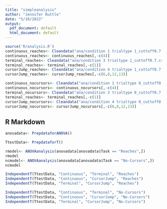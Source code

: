 ```yaml
---
title: "simpleanalysis"
author: "Jennifer Ruttle"
date: "5/10/2022"
output:
  pdf_document: default
  html_document: default
---
```


```r
source('R/analysis.R')
continuous_reaches<- Cleandata("ana/condition 1 trialtype 1_cuttoff0.7.csv")
continuous_reaches<- continuous_reaches[,-c(4)]
terminal_reaches<- Cleandata("ana/condition 3 trialtype 1_cuttoff0.7.csv")
terminal_reaches<- terminal_reaches[,-c(1)]
cursorJump_reaches<- Cleandata("ana/condition 4 trialtype 1_cuttoff0.7.csv")
cursorJump_reaches<- cursorJump_reaches[,-c(6,8,12,13)]

continuous_nocursors<- Cleandata("ana/condition 1 trialtype 0_cuttoff0.7.csv")
continuous_nocursors<- continuous_nocursors[,-c(4)]
terminal_nocursors<- Cleandata("ana/condition 3 trialtype 0_cuttoff0.7.csv")
terminal_reaches<- terminal_reaches[,-c(1)]
cursorJump_nocursors<- Cleandata("ana/condition 4 trialtype 0_cuttoff0.7.csv")
cursorJump_nocursors<- cursorJump_nocursors[,-c(6,8,12,13)]
```

## R Markdown

```r
anovadata<- PrepdataforANOVA()

TtestData<- PrepdataforT()
```


```r
rmodel<- ANOVAanalysis(anovadata[anovadata$Task == "Reaches",])
rmodel
ncmodel<- ANOVAanalysis(anovadata[anovadata$Task == "No-Cursors",])
ncmodel

IndependentT(TtestData, "Continuous", "Terminal", "Reaches")
IndependentT(TtestData, "Continuous", "CursorJump", "Reaches")
IndependentT(TtestData, "Terminal", "CursorJump", "Reaches")

IndependentT(TtestData, "Continuous", "Terminal", "No-Cursors")
IndependentT(TtestData, "Continuous", "CursorJump", "No-Cursors")
IndependentT(TtestData, "Terminal", "CursorJump", "No-Cursors")
```
